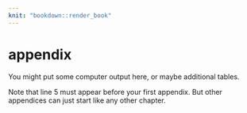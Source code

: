 ```yaml
---
knit: "bookdown::render_book"
---
```


\appendix

# appendix

You might put some computer output here, or maybe additional tables.

Note that line 5 must appear before your first appendix. But other appendices can just start like any other chapter.
